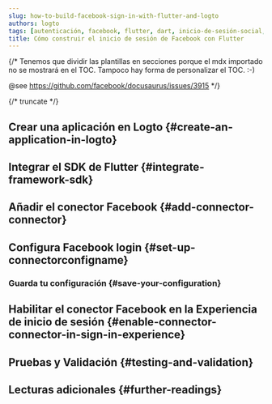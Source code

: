 ```yaml
---
slug: how-to-build-facebook-sign-in-with-flutter-and-logto
authors: logto
tags: [autenticación, facebook, flutter, dart, inicio-de-sesión-social, inicio-de-sesión, login]
title: Cómo construir el inicio de sesión de Facebook con Flutter
---
```


{/*
  Tenemos que dividir las plantillas en secciones porque el mdx importado no se mostrará en el TOC.
  Tampoco hay forma de personalizar el TOC. :-)

  @see https://github.com/facebook/docusaurus/issues/3915
*/}




{/* truncate */}

<Intro connector={connector} sdk="Flutter" link="https://flutter.dev" />

## Crear una aplicación en Logto \{#create-an-application-in-logto}

<CreateApplication type="Native app" framework="Flutter" />

## Integrar el SDK de Flutter \{#integrate-framework-sdk}

<IntegrateSdk />

## Añadir el conector Facebook \{#add-connector-connector}

<AddSocialConnector connector={connector} framework="Flutter" />

## Configura Facebook login \{#set-up-connectorconfigname}

<ConnectorGuide />

### Guarda tu configuración \{#save-your-configuration}

<SaveYourConfiguration connector={connector} />

## Habilitar el conector Facebook en la Experiencia de inicio de sesión \{#enable-connector-connector-in-sign-in-experience}

<EnableSocialConnector connector={connector} />

## Pruebas y Validación \{#testing-and-validation}

<TestingAndValidation connector={connector} sdk="Flutter" />

## Lecturas adicionales \{#further-readings}

<FurtherReadings />